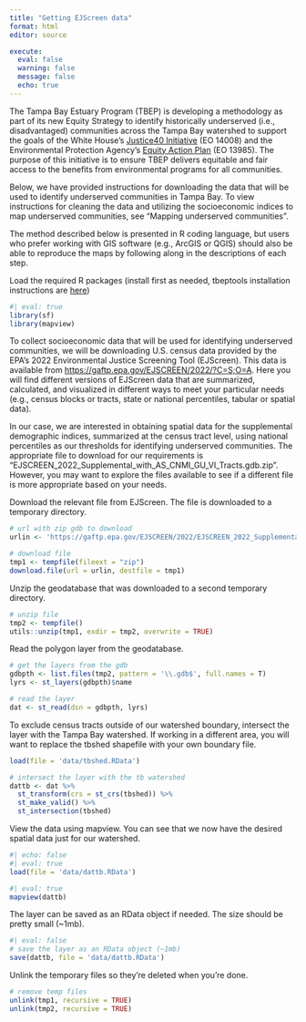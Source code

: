```yaml
---
title: "Getting EJScreen data"
format: html
editor: source

execute:
  eval: false
  warning: false
  message: false
  echo: true
---
```


The Tampa Bay Estuary Program (TBEP) is developing a methodology as part of its new Equity Strategy to identify historically underserved (i.e., disadvantaged) communities across the Tampa Bay watershed to support the goals of the White House’s [Justice40 Initiative](https://www.whitehouse.gov/environmentaljustice/justice40/) (EO 14008) and the Environmental Protection Agency’s [Equity Action Plan](https://www.epa.gov/environmentaljustice/equity-action-plan) (EO 13985). The purpose of this initiative is to ensure TBEP delivers equitable and fair access to the benefits from environmental programs for all communities. 

Below, we have provided instructions for downloading the data that will be used to identify underserved communities in Tampa Bay. To view instructions for cleaning the data and utilizing the socioeconomic indices to map underserved communities, see "Mapping underserved communities".

The method described below is presented in R coding language, but users who prefer working with GIS software (e.g., ArcGIS or QGIS) should also be able to reproduce the maps by following along in the descriptions of each step.

Load the required R packages (install first as needed, tbeptools installation instructions are [here](https://tbep-tech.github.io/tbeptools/))

```r
#| eval: true
library(sf)
library(mapview)
```

To collect socioeconomic data that will be used for identifying underserved communities, we will be downloading U.S. census data provided by the EPA’s 2022 Environmental Justice Screening Tool (EJScreen). This data is available from <https://gaftp.epa.gov/EJSCREEN/2022/?C=S;O=A>. Here you will find different versions of EJScreen data that are summarized, calculated, and visualized in different ways to meet your particular needs (e.g., census blocks or tracts, state or national percentiles, tabular or spatial data).

In our case, we are interested in obtaining spatial data for the supplemental demographic indices, summarized at the census tract level, using national percentiles as our thresholds for identifying underserved communities. The appropriate file to download for our requirements is “EJSCREEN_2022_Supplemental_with_AS_CNMI_GU_VI_Tracts.gdb.zip”. However, you may want to explore the files available to see if a different file is more appropriate based on your needs.

Download the relevant file from EJScreen. The file is downloaded to a temporary directory.

```r
# url with zip gdb to download
urlin <- 'https://gaftp.epa.gov/EJSCREEN/2022/EJSCREEN_2022_Supplemental_with_AS_CNMI_GU_VI_Tracts.gdb.zip'

# download file
tmp1 <- tempfile(fileext = "zip")
download.file(url = urlin, destfile = tmp1)
```

Unzip the geodatabase that was downloaded to a second temporary directory. 

```r
# unzip file
tmp2 <- tempfile()
utils::unzip(tmp1, exdir = tmp2, overwrite = TRUE)
```

Read the polygon layer from the geodatabase.

```r
# get the layers from the gdb
gdbpth <- list.files(tmp2, pattern = '\\.gdb$', full.names = T)
lyrs <- st_layers(gdbpth)$name

# read the layer
dat <- st_read(dsn = gdbpth, lyrs)
```

To exclude census tracts outside of our watershed boundary, intersect the layer with the Tampa Bay watershed. If working in a different area, you will want to replace the tbshed shapefile with your own boundary file.

```r
load(file = 'data/tbshed.RData')

# intersect the layer with the tb watershed
dattb <- dat %>% 
  st_transform(crs = st_crs(tbshed)) %>% 
  st_make_valid() %>% 
  st_intersection(tbshed)
```

View the data using mapview. You can see that we now have the desired spatial data just for our watershed.

```r
#| echo: false
#| eval: true
load(file = 'data/dattb.RData')
```

```r
#| eval: true
mapview(dattb)
```

The layer can be saved as an RData object if needed. The size should be pretty small (~1mb).

```r
#| eval: false
# save the layer as an RData object (~1mb)
save(dattb, file = 'data/dattb.RData')
```

Unlink the temporary files so they're deleted when you're done. 

```r
# remove temp files
unlink(tmp1, recursive = TRUE)
unlink(tmp2, recursive = TRUE)
```

